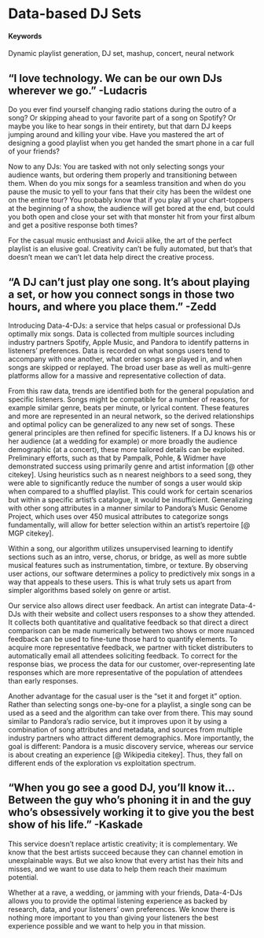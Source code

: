 # Data-based DJ Sets {#data-4-DJs}

#### Keywords {-}

Dynamic playlist generation, DJ set, mashup, concert, neural network

## "I love technology. We can be our own DJs wherever we go." -Ludacris

Do you ever find yourself changing radio stations during the outro of a song? Or skipping ahead to your favorite part of a song on Spotify? Or maybe you like to hear songs in their entirety, but that darn DJ keeps jumping around and killing your vibe. Have you mastered the art of designing a good playlist when you get handed the smart phone in a car full of your friends?

Now to any DJs: You are tasked with not only selecting songs your audience wants, but ordering them properly and transitioning between them. When do you mix songs for a seamless transition and when do you pause the music to yell to your fans that their city has been the wildest one on the entire tour? You probably know that if you play all your chart-toppers at the beginning of a show, the audience will get bored at the end, but could you both open and close your set with that monster hit from your first album and get a positive response both times?

For the casual music enthusiast and Avicii alike, the art of the perfect playlist is an elusive goal. Creativity can't be fully automated, but that's that doesn't mean we can't let data help direct the creative process.

## "A DJ can't just play one song. It's about playing a set, or how you connect songs in those two hours, and where you place them." -Zedd

Introducing Data-4-DJs: a service that helps casual or professional DJs optimally mix songs. Data is collected from multiple sources including industry partners Spotify, Apple Music, and Pandora to identify patterns in listeners' preferences. Data is recorded on what songs users tend to accompany with one another, what order songs are played in, and when songs are skipped or replayed. The broad user base as well as multi-genre platforms allow for a massive and representative collection of data.

From this raw data, trends are identified both for the general population and specific listeners. Songs might be compatible for a number of reasons, for example similar genre, beats per minute, or lyrical content. These features and more are represented in an neural network, so the derived relationships and optimal policy can be generalized to any new set of songs. These general principles are then refined for specific listeners. If a DJ knows his or her audience (at a wedding for example) or more broadly the audience demographic (at a concert), these more tailored details can be exploited. Preliminary efforts, such as that by Pampalk, Pohle, & Widmer have demonstrated success using primarily genre and artist information [@ other citekey]. Using heuristics such as n nearest neighbors to a seed song, they were able to significantly reduce the number of songs a user would skip when compared to a shuffled playlist. This could work for certain scenarios but within a specific artist's catalogue, it would be insufficient. Generalizing with other song attributes in a manner similar to Pandora's Music Genome Project, which uses over 450 musical attributes to categorize songs fundamentally, will allow for better selection within an artist's repertoire [@ MGP citekey].

Within a song, our algorithm utilizes unsupervised learning to identify sections such as an intro, verse, chorus, or bridge, as well as more subtle musical features such as instrumentation, timbre, or texture. By observing user actions, our software determines a policy to predictively mix songs in a way that appeals to these users. This is what truly sets us apart from simpler algorithms based solely on genre or artist.

Our service also allows direct user feedback. An artist can integrate Data-4-DJs with their website and collect users responses to a show they attended. It collects both quantitative and qualitative feedback so that direct a direct comparison can be made numerically between two shows or more nuanced feedback can be used to fine-tune those hard to quantify elements. To acquire more representative feedback, we partner with ticket distributers to automatically email all attendees soliciting feedback. To correct for the response bias, we process the data for our customer, over-representing late responses which are more representative of the population of attendees than early responses.

Another advantage for the casual user is the "set it and forget it" option. Rather than selecting songs one-by-one for a playlist, a single song can be used as a seed and the algorithm can take over from there. This may sound similar to Pandora's radio service, but it improves upon it by using a combination of song attributes and metadata, and sources from multiple industry partners who attract different demographics. More importantly, the goal is different: Pandora is a music discovery service, whereas our service is about creating an experience [@ Wikipedia citekey]. Thus, they fall on different ends of the exploration vs exploitation spectrum.

## "When you go see a good DJ, you’ll know it... Between the guy who’s phoning it in and the guy who’s obsessively working it to give you the best show of his life." -Kaskade

This service doesn't replace artistic creativity; it is complementary. We know that the best artists succeed because they can channel emotion in unexplainable ways. But we also know that every artist has their hits and misses, and we want to use data to help them reach their maximum potential.

Whether at a rave, a wedding, or jamming with your friends, Data-4-DJs allows you to provide the optimal listening experience as backed by research, data, and your listeners' own preferences. We know there is nothing more important to you than giving your listeners the best experience possible and we want to help you in that mission.
